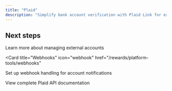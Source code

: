 ```yaml
---
title: "Plaid"
description: "Simplify bank account verification with Plaid Link for external account setup"
---
```



<PlaidIntegration />

## Next steps

<CardGroup cols={2}>
<Card title="External accounts" icon="building-columns" href="/rewards/developer-guides/external-accounts">
Learn more about managing external accounts
</Card>

<Card
  title="Webhooks"
  icon="webhook"
  href="/rewards/platform-tools/webhooks"
>
  Set up webhook handling for account notifications
</Card>

<Card title="API Reference" icon="code" href="/api-reference">
View complete Plaid API documentation
</Card>
</CardGroup>
